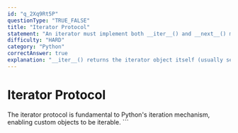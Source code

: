```yaml
---
id: "q_2Xq9Rt5P"
questionType: "TRUE_FALSE"
title: "Iterator Protocol"
statement: "An iterator must implement both __iter__() and __next__() methods to conform to the iterator protocol."
difficulty: "HARD"
category: "Python"
correctAnswer: true
explanation: "__iter__() returns the iterator object itself (usually self), and __next__() returns the next value or raises StopIteration when exhausted. This protocol allows objects to be used in for loops and other iteration contexts."
---
```


# Iterator Protocol

The iterator protocol is fundamental to Python's iteration mechanism, enabling custom objects to be iterable.
\`\`\`
